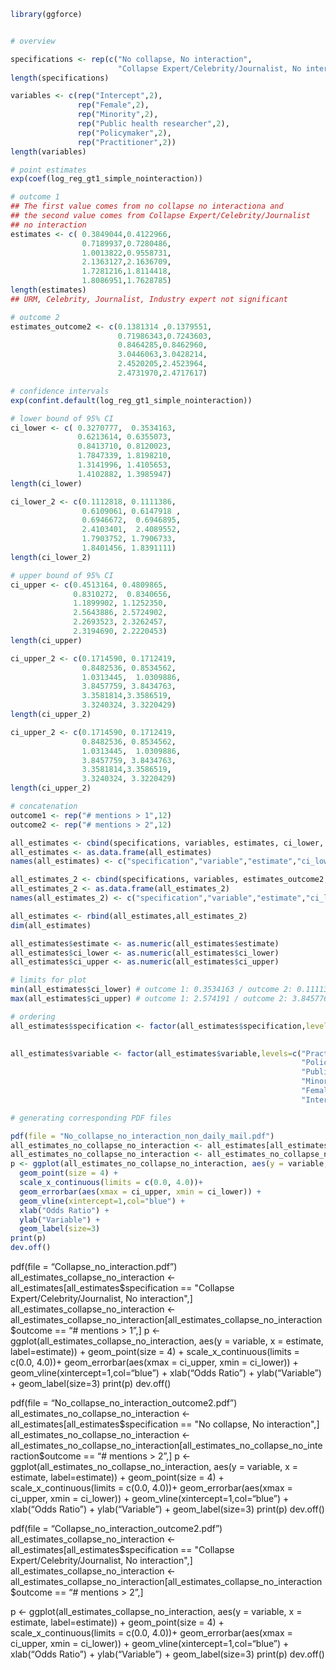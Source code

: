 ```r
library(ggforce)


# overview

specifications <- rep(c("No collapse, No interaction", 
                        "Collapse Expert/Celebrity/Journalist, No interaction"), 6)
length(specifications)

variables <- c(rep("Intercept",2), 
               rep("Female",2), 
               rep("Minority",2), 
               rep("Public health researcher",2), 
               rep("Policymaker",2),
               rep("Practitioner",2))
length(variables)

# point estimates 
exp(coef(log_reg_gt1_simple_nointeraction))

# outcome 1
## The first value comes from no collapse no interactiona and
## the second value comes from Collapse Expert/Celebrity/Journalist
## no interaction
estimates <- c( 0.3849044,0.4122966,
                0.7189937,0.7280486,
                1.0013822,0.9558731, 
                2.1363127,2.1636709,
                1.7281216,1.8114418, 
                1.8086951,1.7628785)
length(estimates)
## URM, Celebrity, Journalist, Industry expert not significant

# outcome 2
estimates_outcome2 <- c(0.1381314 ,0.1379551,
                        0.71986343,0.7243603,
                        0.8464285,0.8462960,
                        3.0446063,3.0428214,
                        2.4520205,2.4523964,
                        2.4731970,2.4717617)

# confidence intervals
exp(confint.default(log_reg_gt1_simple_nointeraction))

# lower bound of 95% CI
ci_lower <- c( 0.3270777,  0.3534163,
               0.6213614, 0.6355073,
               0.8413710, 0.8120023, 
               1.7847339, 1.8198210,
               1.3141996, 1.4105653, 
               1.4102882, 1.3985947)
length(ci_lower)

ci_lower_2 <- c(0.1112818, 0.1111386,
                0.6109061, 0.6147918 ,
                0.6946672,  0.6946895, 
                2.4103401,  2.4089552,
                1.7903752, 1.7906733, 
                1.8401456, 1.8391111)
length(ci_lower_2)

# upper bound of 95% CI
ci_upper <- c(0.4513164, 0.4809865,
              0.8310272,  0.8340656,
              1.1899902, 1.1252350, 
              2.5643886, 2.5724902,
              2.2693523, 2.3262457, 
              2.3194690, 2.2220453)
length(ci_upper)

ci_upper_2 <- c(0.1714590, 0.1712419,
                0.8482536, 0.8534562,
                1.0313445,  1.0309886, 
                3.8457759, 3.8434763,
                3.3581814,3.3586519, 
                3.3240324, 3.3220429)
length(ci_upper_2)

ci_upper_2 <- c(0.1714590, 0.1712419,
                0.8482536, 0.8534562,
                1.0313445,  1.0309886, 
                3.8457759, 3.8434763,
                3.3581814,3.3586519, 
                3.3240324, 3.3220429)
length(ci_upper_2)

# concatenation
outcome1 <- rep("# mentions > 1",12)
outcome2 <- rep("# mentions > 2",12)

all_estimates <- cbind(specifications, variables, estimates, ci_lower, ci_upper, outcome1)
all_estimates <- as.data.frame(all_estimates)
names(all_estimates) <- c("specification","variable","estimate","ci_lower","ci_upper","outcome")

all_estimates_2 <- cbind(specifications, variables, estimates_outcome2, ci_lower_2, ci_upper_2, outcome2)
all_estimates_2 <- as.data.frame(all_estimates_2)
names(all_estimates_2) <- c("specification","variable","estimate","ci_lower","ci_upper","outcome")

all_estimates <- rbind(all_estimates,all_estimates_2)
dim(all_estimates)

all_estimates$estimate <- as.numeric(all_estimates$estimate)
all_estimates$ci_lower <- as.numeric(all_estimates$ci_lower)
all_estimates$ci_upper <- as.numeric(all_estimates$ci_upper)

# limits for plot
min(all_estimates$ci_lower) # outcome 1: 0.3534163 / outcome 2: 0.1111386
max(all_estimates$ci_upper) # outcome 1: 2.574191 / outcome 2: 3.845776

```
```r
# ordering
all_estimates$specification <- factor(all_estimates$specification,levels=c("No collapse, No interaction",
                                                                           "Collapse Expert/Celebrity/Journalist, No interaction"))

all_estimates$variable <- factor(all_estimates$variable,levels=c("Practitioner",
                                                                 "Policymaker",
                                                                 "Public health researcher",
                                                                 "Minority",
                                                                 "Female",
                                                                 "Intercept"))

# generating corresponding PDF files

pdf(file = "No_collapse_no_interaction_non_daily_mail.pdf")
all_estimates_no_collapse_no_interaction <- all_estimates[all_estimates$specification == "No collapse, No interaction",]
all_estimates_no_collapse_no_interaction <- all_estimates_no_collapse_no_interaction[all_estimates_no_collapse_no_interaction$outcome == "# mentions > 1",]
p <- ggplot(all_estimates_no_collapse_no_interaction, aes(y = variable, x = estimate, label=estimate)) +
  geom_point(size = 4) +
  scale_x_continuous(limits = c(0.0, 4.0))+
  geom_errorbar(aes(xmax = ci_upper, xmin = ci_lower)) + 
  geom_vline(xintercept=1,col="blue") + 
  xlab("Odds Ratio") + 
  ylab("Variable") + 
  geom_label(size=3)
print(p)
dev.off()
```
pdf(file = "Collapse_no_interaction.pdf")
all_estimates_collapse_no_interaction <- all_estimates[all_estimates$specification == "Collapse Expert/Celebrity/Journalist, No interaction",]
all_estimates_collapse_no_interaction <- all_estimates_collapse_no_interaction[all_estimates_collapse_no_interaction$outcome == "# mentions > 1",]
p <- ggplot(all_estimates_collapse_no_interaction, aes(y = variable, x = estimate, label=estimate)) +
  geom_point(size = 4) +
  scale_x_continuous(limits = c(0.0, 4.0))+
  geom_errorbar(aes(xmax = ci_upper, xmin = ci_lower)) + 
  geom_vline(xintercept=1,col="blue") + 
  xlab("Odds Ratio") + 
  ylab("Variable") + 
  geom_label(size=3)
print(p)
dev.off()

pdf(file = "No_collapse_no_interaction_outcome2.pdf")
all_estimates_no_collapse_no_interaction <- all_estimates[all_estimates$specification == "No collapse, No interaction",]
all_estimates_no_collapse_no_interaction <- all_estimates_no_collapse_no_interaction[all_estimates_no_collapse_no_interaction$outcome == "# mentions > 2",]
p <- ggplot(all_estimates_no_collapse_no_interaction, aes(y = variable, x = estimate, label=estimate)) +
  geom_point(size = 4) +
  scale_x_continuous(limits = c(0.0, 4.0))+
  geom_errorbar(aes(xmax = ci_upper, xmin = ci_lower)) + 
  geom_vline(xintercept=1,col="blue") + 
  xlab("Odds Ratio") + 
  ylab("Variable") + 
  geom_label(size=3)
print(p)
dev.off()

pdf(file = "Collapse_no_interaction_outcome2.pdf")
all_estimates_collapse_no_interaction <- all_estimates[all_estimates$specification == "Collapse Expert/Celebrity/Journalist, No interaction",]
all_estimates_collapse_no_interaction <- all_estimates_collapse_no_interaction[all_estimates_collapse_no_interaction$outcome == "# mentions > 2",]

p <- ggplot(all_estimates_collapse_no_interaction, aes(y = variable, x = estimate, label=estimate)) +
  geom_point(size = 4) +
  scale_x_continuous(limits = c(0.0, 4.0))+
  geom_errorbar(aes(xmax = ci_upper, xmin = ci_lower)) + 
  geom_vline(xintercept=1,col="blue") + 
  xlab("Odds Ratio") + 
  ylab("Variable") + 
  geom_label(size=3)
print(p)
dev.off()